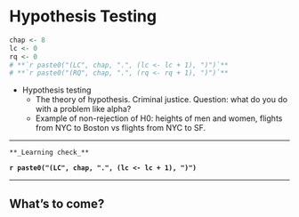 # Hypothesis Testing {#hypo}  
    
```r
chap <- 8
lc <- 0
rq <- 0
# **`r paste0("(LC", chap, ".", (lc <- lc + 1), ")")`**
# **`r paste0("(RQ", chap, ".", (rq <- rq + 1), ")")`**
```
    
    
+ Hypothesis testing
    + The theory of hypothesis. Criminal justice. Question: what do you do with a problem like alpha?
    + Example of non-rejection of H0: heights of men and women, flights from NYC to Boston vs flights from NYC to SF.
    
***
```block
**_Learning check_**
```

**`r paste0("(LC", chap, ".", (lc <- lc + 1), ")")`**

***

## What's to come?
